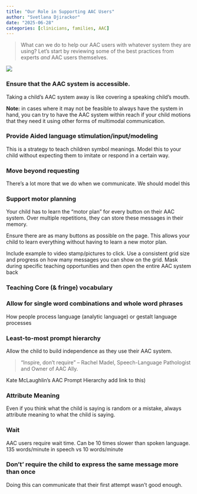 ```yaml
---
title: "Our Role in Supporting AAC Users"
author: "Svetlana Djirackor"
date: "2025-06-28"
categories: [clinicians, families, AAC]
---
```


>
What can we do to help our AAC users with whatever system they are using? Let’s start by reviewing some of the best practices from experts _and_ AAC users themselves.
>

![](../figures/support.png)


### Ensure that the AAC system is accessible. 
Taking a child’s AAC system away is like covering a speaking child’s mouth. 

**Note:** in cases where it may not be feasible to always have the system in hand, you can try to have the AAC system within reach if your child motions that they need it using other forms of multimodal communication.

### Provide Aided language stimulation/input/modeling
This is a strategy to teach children symbol meanings. Model this to your child without expecting them to imitate or respond in a certain way.


### Move beyond requesting
There’s a lot more that we do when we communicate. We should model this

### Support motor planning
Your child has to learn the “motor plan” for every button on their AAC system. Over multiple repetitions, they can store these messages in their memory.

Ensure there are as many buttons as possible on the page. This allows your child to learn everything without having to learn a new motor plan. 

Include example to video stamp/pictures to click. Use a consistent grid size and progress on how many messages you can show on the grid. Mask during specific teaching opportunities and then open the entire AAC system back

### Teaching Core (& fringe) vocabulary

### Allow for single word combinations and whole word phrases
How people process language (analytic language) or gestalt language processes

### Least-to-most prompt hierarchy
Allow the child to build independence as they use their AAC system. 

>
“Inspire, don’t require” 
– Rachel Madel, Speech-Language Pathologist and Owner of AAC Ally. 
>

Kate McLaughlin’s AAC Prompt Hierarchy add link to this)

### Attribute Meaning 
Even if you think what the child is saying is random or a mistake, always attribute meaning to what the child is saying.


###	Wait 
AAC users require wait time. Can be 10 times slower than spoken language. 135 words/minute in speech vs 10 words/minute

### Don’t’ require the child to express the same message more than once
Doing this can communicate that their first attempt wasn’t good enough.
